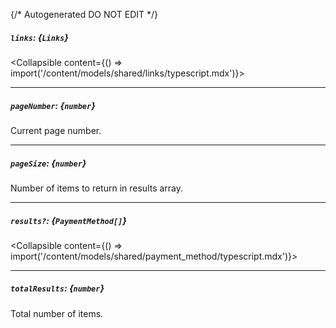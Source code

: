 {/* Autogenerated DO NOT EDIT  */}

##### `links`: *{`Links`}*
<Collapsible content={() => import('/content/models/shared/links/typescript.mdx')}>
</Collapsible>

---
##### `pageNumber`: *{`number`}*
Current page number.

---
##### `pageSize`: *{`number`}*
Number of items to return in results array.

---
##### `results?`: *{`PaymentMethod[]`}*
<Collapsible content={() => import('/content/models/shared/payment_method/typescript.mdx')}>
</Collapsible>

---
##### `totalResults`: *{`number`}*
Total number of items.

